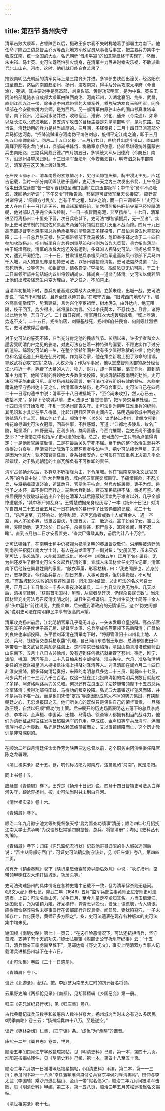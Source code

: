 ```yaml
---
---
---
```

title: 第四节 扬州失守
---




清军击败大顺军，占领陕西以后，摄政王多尔衮不失时机地着手部署主力南下。他任命了陕西三边总督孟乔芳等西北地方军政官员从事善后事宜，把主要兵力集中于收取江南，统一全国的大业。弘光朝廷“借虏平寇”的如意算盘终于实现了，然而，朱由崧、马士英、史可法既然怕引火烧身，在清军主力西进时幸灾乐祸，不敢派重兵北上山东、河南，这时，他们就只能自食苦果了。

摧毁南明弘光朝廷的清军实际上是三路齐头并进。多铎部由陕西出潼关，经洛阳东进至商丘，然后向南直趋泗州、扬州，进攻南京，得手后分兵攻取太平府（今当涂）、芜湖，其主要对手是高杰部、刘良佐部、黄得功部明军，是为中路。英亲王阿济格部尾随李自成部大顺军由陕西商洛、河南邓州，入湖北襄阳、荆州、武昌，直到江西九江一带，除击溃李自成带领的大顺军外，乘势解决左良玉部明军，同多铎部在今安徽省境内会师，是为西路。另一部清军由原驻山东的固山额真准塔率领，南下徐州，沿运河水陆并进，收取宿迁、淮安、兴化、通州（今南通）、如皋以及长江以北滨海地区，这支清军攻击的目标主要是刘泽清部明军，是为东路。应当说，清廷动用的兵力是相当雄厚的。三月间，多铎奏报：二月十四日已派遣部分兵马抵达河南，“招降流贼镇守河南伪平南伯刘忠，旋得平定江南之谕，即于三月初五日率师南征”。同月二十五日又报：“三月初七日，臣统兵出虎牢关口，固山额真拜尹图等出龙门关口，兵部尚书韩岱、梅勒章京伊尔德、侍郎尼堪等统外藩蒙古兵由南阳路，三路兵同趋归德。”四月初五日，多铎统大军从归德府（今商丘）南下，沿途州县望风归附。十三日清军至泗州（今安徽泗县），明守泗总兵率部南逃，清军遂在这天晚上渡过淮河。

在左良玉部东下、清军南侵的紧急情况下，史可法惊惶失措，胸中漫无主见。应廷吉记载，当时一部分南明军队驻于高邮，史可法一天之内三次发出令箭，上午令邳宿屯田道应廷吉“督一应军器钱粮至浦口会剿”左良玉部叛军；中午令“诸军不必赴泗，速回扬州听调”；下午又令“盱眙告急，邳宿道可督诸军至天长接应”。应廷吉对诸将说：“阁部方寸乱矣，岂有千里之程，如许之饷，而一日三调者乎！”史可法本人在四月十一日赶赴天长，檄调诸军援盱眙，忽然得到报告盱眙守军已经投降清朝，他对部队几乎完全失去控制，“一日一夜冒雨拖泥，奔至扬州”。十七日，清军进至距离扬州二十里处下营，次日兵临城下。史可法“檄各镇援兵，无一至者”。实际上史可法节制的刘良佐和原高杰两藩的将领就在这几天里不战而降。四月十九日高杰部提督李本深率领总兵杨承祖等向清豫亲王多铎投降，广昌伯刘良佐也率部投降；二十一日总兵张天禄、张天福带领部下兵马投降，随即奉多铎之命于二十四日参加攻取扬州。扬州城里只有总兵刘肇基部和何刚为首的忠贯营，兵力相当薄弱。由于城墙高峻，清军的攻城大炮还没有运到，多铎派人招降史可法、淮扬总督卫胤文，遭到严词拒绝。二十一日，甘肃镇总兵李棲凤和监军道高歧凤带领部下兵马四千入城，两人的意思却是劫持史可法，以扬州城投降清朝。史可法毅然说道：“此吾死所也，公等何为，如欲富贵，请各自便。”李棲凤、高歧凤见无机可乘，于二十二日率领所部并勾结城内四川将领胡尚友、韩尚良一道出门降清。史可法以倘若阻止他们出城投降恐生内变为理由，听之任之，不加禁止。

当清军初抵城下时，总兵刘肇基建议乘敌大众未到，立脚未稳，出城一战。史可法却说：“锐气不可轻试，且养全锋以待其毙。”在城守方面，“旧城西门地形卑下，城外高阜俯瞰城下，势若建瓴，且为兴化李宦祖塋，树木阴，由外达内，绝无阻隔，枝干回互，势少得出。诸将屡以为言。公以李氏荫木，不忍伐也。且言，诸将以此地为险，吾自守之”。二十四日夜间，清军用红衣大炮轰塌城墙，“城上鼎沸，势遂不支”。二十五日，扬州陷落，刘肇基战死，扬州知府任民育、何刚等壮烈牺牲，史可法被俘后遇难。

对于史可法的誓死不降，应当充分肯定他的民族气节。长期以来，许多学者和文人墨客受明清门户之见的影响，对史可法存在着一种特殊的偏爱，不顾史实作了过分的渲染。综观史可法的一生，在整个崇祯年间并没有多少值得称赞的业绩；他的地位和名望迅速上升是在弘光时期。作为政治家，他在策立新君上犯了致命的错误，导致武将窃取“定策”之功，大权旁落；作为军事家，他以堂堂督师阁部的身分经营江北将近一年，耗费了大量的人力、物力、财力，却一筹莫展，毫无作为。直到清军主力南下，他所节制的将领绝大多数倒戈投降，变成清朝征服南明的劲旅，史可法驭将无能由此可见。即以扬州战役而言，史可法也没有组织有效的抵抗。某些史籍说他坚守扬州达十天之久，给清军重大杀伤，也不符合事实。史可法自己在四月二十一日写的遗书中说：清军于十八日进抵城下，“至今尚未攻打，然人心已去，收拾不来”。多铎下令攻城以前，史可法即已“自觉愦愦”，把军务交幕僚处理。二十四日清军开始攻城，不到一天扬州即告失守。史可法作为南明江淮重兵的统帅，其见识和才具实在平凡得很。比起江阴县区区典史阎应元、陈明遇率领城中百姓奋勇抗清八十三天，相去何止千丈。顺治十年（1653）谈迁路过扬州，曾经专程到梅花岭寻谒史可法衣冠冡，回首往事，不胜感慨，写道：“江都地多陵阜，故名广陵，城坚濠广，四野曼延，正利步骑，雄闻晋唐，今西门摧颓，岂史氏尚不逮李庭芝耶？”于惋惜之中也指斥了史可法的无能。总之，史可法的一生只有两点值得肯定：一是他居官廉洁勤慎，二是在最后关头宁死不屈。至于他的整个政治生涯并不值得过分夸张。明清易代之际激于义而死焉者多如牛毛，把史可法捧为巨星，无非是因为他官大；孰不知官高任重，身系社稷安危，史可法在军国重务上决策几乎全部错误，对于弘光朝廷的土崩瓦解负有不可推卸的责任。

清军占领扬州以后，多铎以不听招降为由，下令屠城。他在“谕南京等处文武官员人等”的令旨中说：“昨大兵至维扬，城内官员军民婴城固守。予痛惜民命，不忍加兵，先将祸福谆谆晓谕，迟延数日，官员终于抗命。然后攻城屠戮，妻子为俘。是岂予之本怀，盖不得已而行之。嗣后大兵到处，官员军民抗拒不降，维扬可鉴。”扬州居民除少数破城前逃出和个别在清军入城后隐蔽较深幸免于难者以外，几乎全部惨遭屠杀，“城中积尸如乱麻”。王秀楚依据亲身经历写了一本《扬州十日记》对清军自四月二十五日至五月初一日在扬州的暴行作了比较详细的记载，如二十七日，“杀声遍至，刀环响处，怆呼乱起，齐声乞命者或数十人或百余人；遇一卒至，南人不论多寡，皆垂首匐伏，引颈受刃，无一敢逃者。至于纷纷子女，百口交啼，哀鸣动地，更无论矣。日向午，杀掠愈甚，积尸愈多，耳所难闻，目不忍睹”。直到五月初二日才安官置吏，“查焚尸簿载其数，前后约计八十万余”。

史可法牺牲了，在南明士绅中仍被视为抗清复明的英雄备受敬仰。洪承畴被清廷派到南京任招抚江南大学士时，有人在乌龙潭写了一副对联：“史册流芳，虽未灭奴犹可法；洪恩浩荡，未能报国反成仇。”1648年（顺治五年）正月下旬在巢县、无为州还发生了假借史可法名义起兵抗清的事。宣城人朱国材曾任史可法记室，清军南下后他躲在巢县姓周的家里，“敝衣草履，形容枯槁，曰：‘我史阁部也，苦身劳形，志存恢复。今约会兵数万，刻日齐集，大事可图也。但机事贵密，不可轻洩。’”有盐城起义失败的厉豫避难巢县，同朱国材结盟，以史可法的名义号召士民，正月二十五日集众一千多人乘夜攻破巢县，二十九日又攻克无为州。几天以后，清援军赶到，“获贼首朱国材、厉豫，从贼者尽歼灭，仍误杀良民无数”。当朱国材冒充史可法号召反清复明之时，巢县生员祖谦培、无为州生员沈士简等十余人都“头巾蓝衫”前往谒见，共图义举，后来遭到清政府的无情镇压。这个“伪史阁部案”说明史可法在南明绅民中享有很高的声望。

清军攻克扬州前后，江北明朝官军几乎毫无斗志，一矢未发即仓皇投降。高杰部官军在其子兴平侯世子高元照、提督李本深、总兵李成栋等带领下先后降清；广昌伯刘良佐也率部投降。东平侯刘泽清在清军南下时，“将原管淮阳十四州县土地、人民、兵马、钱粮留交总兵柏永馥”代理，自己同山东总督王永吉、总漕都御史田仰等带着一批文武官员乘船逃往海上。这时南京已经陷落，清固山额真准塔统偏师由山东南下，五月十八日占领徐州，没有遇到任何抵抗就接管了邳州、宿迁、睢宁、沭阳、桃源、清河等县，二十八日柏永馥率部投降，淮安失守。六月，准塔和清朝委任的巡抚赵福星派人持书信往海上招降刘泽清等人。刘泽清即在闰六月二十四日赴淮安投降。据多铎向清廷奏报，来降的南明总兵多达二十三员、副将四十七员，马步兵共计二十三万八千三百名。仅这一批在江北投降清朝的南明兵员数目就超过了多铎、阿济格两路兵力的总和。何况还有左良玉之子左梦庚带领麾下十五员总兵全军降清；黄得功部将田雄、马得功的叛变投降。弘光五大藩镇这样望风而降，并不是兵将不堪一战，而是他们凭借“定策”等原因形成尾大不掉的势力集团，有挟制朝廷之心，无忠贞报国之志。他们所关心的既然只是保住自己的荣华富贵，一旦强敌压境，自然以归顺“叙功”为上策。后来展开的历史场面表明这五藩下的总兵李成栋、李本深、金声桓、李国英、田雄、马得功、徐勇等人都拥有相当的战斗力，他们为清廷征战时往往发挥出超越满军的作用。李成栋、金声桓等举兵反清时，满洲贵族也视之为畏敌。弘光朝廷依赖笼络藩镇而立，又以藩镇叛降而亡，这个历史教训是非常深刻的。



* * *



在顺治二年四月清廷任命孟乔芳为陕西三边总督以前，这个职务由阿济格委任降官陈之龙署理。 ​​​​​​​​​



《清世祖实录》卷十五。按，明代称洛阳为河南府，这里说的“河南”，就是洛阳。 ​​​​​​​​​



同上书卷十五。 ​​​​​​​​​



应延吉《青磷屑》卷下。王秀楚《扬州十日记》说，四月十四日督镇史可法从白洋河失守，踉跄奔扬州。按，史可法当时并未到白洋河。 ​​​​​​​​​



《清世祖实录》卷十六。 ​​​​​​​​​



《青磷屑》卷下。 ​​​​​​​​​



顺治二年九月徽宁池太等处提督张天禄“启为亟查功绩事”清册；顺治四年七月招抚江南大学士洪承畴“为议设苏松常镇四府提督、总兵、将领清册”；均见《史料丛刊初编》。 ​​​​​​​​​



《青燐屑》卷下；归庄《先兄监纪君行状》记载他哥哥归昭的仆人城破逃回后说：“吾主从阁部守西门”，可证史可法确实防守该处，见《归庄集》卷八，第四四二页。 ​​​​​​​​​



胡有升《镇虔奏疏》卷下《续祈皇恩俯查前劳以励后效疏》中说：“攻打扬州，臣带领甲喇红衣大炮打破城池，功居头等。” ​​​​​​​​​



史可法殉难扬州的具体情况在各种史籍中记载不一致，但为清军俘杀则无疑问。《思文大纪》卷七记，隆武二年（1646）五月“监军兵部主事黄师正进督师史可法遗表。上曰：可法名重山河，光争日月，至今儿童走卒咸知其名。方当击楫渡江，速图恢复，乃为强镇力阻，奸党横行，竟赍志以殁也，惜哉！读遗表，令人愤恨，应得赠恤祭葬易名未尽事宜行在该部即行详议具奏。闻其母、妻犹陷寇穴，一子未知存亡，作何获寻，黄师正多方图之”。按，史可法遗表在现存各种版本的史可法集中均未见。 ​​​​​​​​​



谢国桢《南明史略》第七十一页云：“在这样险恶情况下，可法还抗拒清兵，坚守孤城，支持了有十天的功夫。”黎士弘纂辑《阁部史公守扬州府纪事》云：“十五日，清兵豫亲王率虏骑至城下”，见郑达编《野史无文》，事实上明清双方当事人记载清兵进抵扬州城下在十八日。 ​​​​​​​​​



《史可法集》卷四《二十一日遗笔》。 ​​​​​​​​​



《青燐屑》卷下。 ​​​​​​​​​



谈迁《北游录》，纪程。按，李庭芝为南宋灭亡时的抗元著名将领。 ​​​​​​​​​



云巢野史编《两都怆见录》《南都》，见胡慕椿辑《乡国纪变》第一册。 ​​​​​​​​​



归庄《先兄监纪君行状》，见《归庄集》卷八。 ​​​​​​​​​



古代典籍记载兵员数字和被屠杀人数往往夸大，扬州城内当时未必有这么多居民。《明季南略》卷三云：“扬州烟爨四十八万，至是遂空。” ​​​​​​​​​



谈迁《枣林杂俎》仁集，《江宁谣》条。“成仇”为“承畴”的谐音。 ​​​​​​​​​



康熙十二年《巢县志》卷四，祥异。 ​​​​​​​​​



顺治五年闰四月江宁学政魏琯揭帖，见《明清史料》己编，第一本，第四十六页。淮阳巡按揭帖残件，见《明清史料》己编，第一本，第四十八至五十页。 ​​​​​​​​​



顺治二年六月初一日准塔与赵福星揭帖，《明清史料》甲编，第二本，第一一三页；参见同书第一一八页“原任藩镇淮海招讨总兵官东平侯刘泽清揭帖”。田仰与李太监（李国辅）乘沙舟逃到福山、金山一带“假名倡义”，顺治二年九月间被清军击败，见《明清史料》甲编，第二本，第一五八页，顺治三年五月苏松巡按赵弘文揭帖。 ​​​​​​​​​



《清世祖实录》卷十七。 ​​​​​​​​​